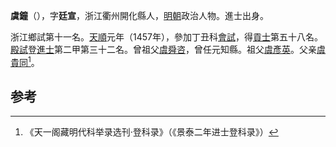 '''虞鐘'''（{{bd|1427年||？}}），字'''廷宣'''，浙江衢州開化縣人，[[明朝|明朝]]政治人物。進士出身。

浙江鄉試第十一名。[[天顺_(明朝)|天順]]元年（1457年），參加丁丑科[[會試|會試]]，得[[貢士|貢士]]第五十八名。[[殿試|殿試]]登[[進士|進士]]第二甲第三十二名。曾祖父[[虞舜咨|虞舜咨]]，曾任元知縣。祖父[[虞彥英|虞彥英]]。父亲[[虞貴同|虞貴同]]<ref>《天一阁藏明代科举录选刊·登科录》（《景泰二年进士登科录》）</ref>。

==参考==
{{reflist}}
{{明朝人物小作品}}
{{天順元年丁丑科殿試金榜}}